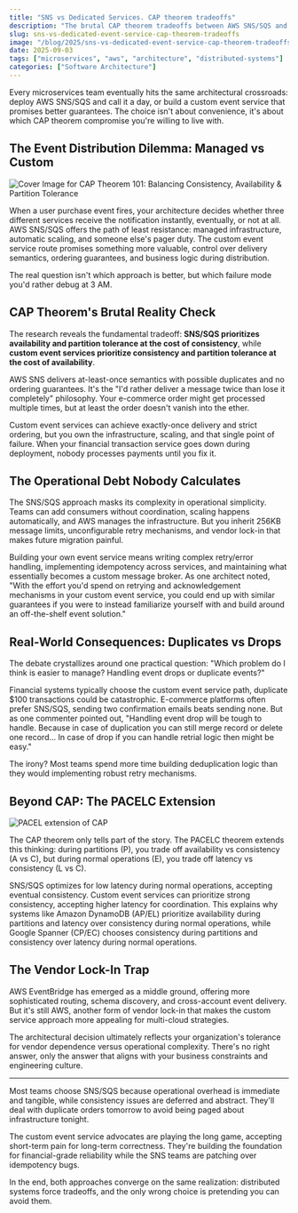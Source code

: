 ```yaml
---
title: "SNS vs Dedicated Services. CAP theorem tradeoffs"
description: "The brutal CAP theorem tradeoffs between AWS SNS/SQS and custom event services that nobody talks about"
slug: sns-vs-dedicated-event-service-cap-theorem-tradeoffs
image: "/blog/2025/sns-vs-dedicated-event-service-cap-theorem-tradeoffs.webp"
date: 2025-09-03
tags: ["microservices", "aws", "architecture", "distributed-systems"]
categories: ["Software Architecture"]
---
```


Every microservices team eventually hits the same architectural crossroads: deploy AWS SNS/SQS and call it a day, or build a custom event service that promises better guarantees. The choice isn't about convenience, it's about which CAP theorem compromise you're willing to live with.

## The Event Distribution Dilemma: Managed vs Custom

![Cover Image for CAP Theorem 101: Balancing Consistency, Availability & Partition Tolerance](/blog/2025/cap-theorem-101-balancing-consistency-availability-and-partition-tolerance.webp)

When a user purchase event fires, your architecture decides whether three different services receive the notification instantly, eventually, or not at all. AWS SNS/SQS offers the path of least resistance: managed infrastructure, automatic scaling, and someone else's pager duty. The custom event service route promises something more valuable, control over delivery semantics, ordering guarantees, and business logic during distribution.

The real question isn't which approach is better, but which failure mode you'd rather debug at 3 AM.

## CAP Theorem's Brutal Reality Check

The research reveals the fundamental tradeoff: **SNS/SQS prioritizes availability and partition tolerance at the cost of consistency**, while **custom event services prioritize consistency and partition tolerance at the cost of availability**.

AWS SNS delivers at-least-once semantics with possible duplicates and no ordering guarantees. It's the "I'd rather deliver a message twice than lose it completely" philosophy. Your e-commerce order might get processed multiple times, but at least the order doesn't vanish into the ether.

Custom event services can achieve exactly-once delivery and strict ordering, but you own the infrastructure, scaling, and that single point of failure. When your financial transaction service goes down during deployment, nobody processes payments until you fix it.

## The Operational Debt Nobody Calculates


The SNS/SQS approach masks its complexity in operational simplicity. Teams can add consumers without coordination, scaling happens automatically, and AWS manages the infrastructure. But you inherit 256KB message limits, unconfigurable retry mechanisms, and vendor lock-in that makes future migration painful.

Building your own event service means writing complex retry/error handling, implementing idempotency across services, and maintaining what essentially becomes a custom message broker. As one architect noted, "With the effort you'd spend on retrying and acknowledgement mechanisms in your custom event service, you could end up with similar guarantees if you were to instead familiarize yourself with and build around an off-the-shelf event solution."

## Real-World Consequences: Duplicates vs Drops

The debate crystallizes around one practical question: "Which problem do I think is easier to manage? Handling event drops or duplicate events?"

Financial systems typically choose the custom event service path, duplicate $100 transactions could be catastrophic. E-commerce platforms often prefer SNS/SQS, sending two confirmation emails beats sending none. But as one commenter pointed out, "Handling event drop will be tough to handle. Because in case of duplication you can still merge record or delete one record... In case of drop if you can handle retrial logic then might be easy."

The irony? Most teams spend more time building deduplication logic than they would implementing robust retry mechanisms.

## Beyond CAP: The PACELC Extension

![PACEL extension of CAP](/blog/2025/cap-pacelc-extension.webp)

The CAP theorem only tells part of the story. The PACELC theorem extends this thinking: during partitions (P), you trade off availability vs consistency (A vs C), but during normal operations (E), you trade off latency vs consistency (L vs C).

SNS/SQS optimizes for low latency during normal operations, accepting eventual consistency. Custom event services can prioritize strong consistency, accepting higher latency for coordination. This explains why systems like Amazon DynamoDB (AP/EL) prioritize availability during partitions and latency over consistency during normal operations, while Google Spanner (CP/EC) chooses consistency during partitions and consistency over latency during normal operations.

## The Vendor Lock-In Trap

AWS EventBridge has emerged as a middle ground, offering more sophisticated routing, schema discovery, and cross-account event delivery. But it's still AWS, another form of vendor lock-in that makes the custom service approach more appealing for multi-cloud strategies.

The architectural decision ultimately reflects your organization's tolerance for vendor dependence versus operational complexity. There's no right answer, only the answer that aligns with your business constraints and engineering culture.

---

Most teams choose SNS/SQS because operational overhead is immediate and tangible, while consistency issues are deferred and abstract. They'll deal with duplicate orders tomorrow to avoid being paged about infrastructure tonight.

The custom event service advocates are playing the long game, accepting short-term pain for long-term correctness. They're building the foundation for financial-grade reliability while the SNS teams are patching over idempotency bugs.

In the end, both approaches converge on the same realization: distributed systems force tradeoffs, and the only wrong choice is pretending you can avoid them.
